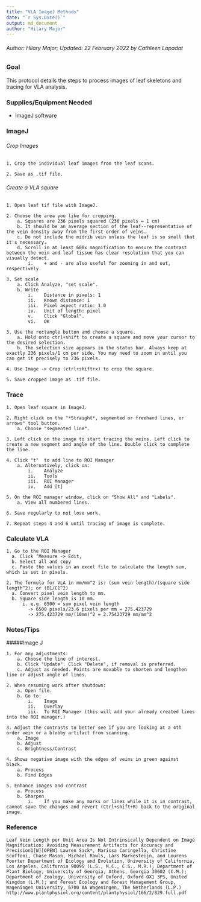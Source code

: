 ```yaml
---
title: "VLA ImageJ Methods"
date: "`r Sys.Date()`"
output: md_document
author: "Hilary Major"
---
```


###### Author: Hilary Major; Updated: 22 February 2022 by Cathleen Lapadat

### Goal

This protocol details the steps to process images of leaf skeletons and tracing for VLA analysis.

### Supplies/Equipment Needed  

* ImageJ software

### ImageJ

###### Crop Images
```
1. Crop the individual leaf images from the leaf scans. 

2. Save as .tif file.
```
###### Create a VLA square
```
1. Open leaf tif file with ImageJ.

2. Choose the area you like for cropping.
    a. Squares are 236 pixels squared (236 pixels = 1 cm)
    b. It should be an average section of the leaf--representative of the vein density away from the first order of veins. 
    c. Do not include the midrib vein unless the leaf is so small that it's necessary.
    d. Scroll in at least 600x magnification to ensure the contrast between the vein and leaf tissue has clear resolution that you can visually detect.
        i.    + and - are also useful for zooming in and out, respectively.

3. Set scale
    a. Click Analyze, "set scale".
    b. Write 
        i.    Distance in pixels: 1 
        ii.   Known distance: 1
        iii.  Pixel aspect ratio: 1.0
        iv.   Unit of length: pixel
        v.    Click "Global".
        vi.   OK

3. Use the rectangle button and choose a square. 
    a. Hold onto ctrl+shift to create a square and move your cursor to the desired selection.
    b. The selection size appears in the status bar. Always keep at exactly 236 pixels/1 cm per side. You may need to zoom in until you can get it precisely to 236 pixels.

4. Use Image -> Crop (ctrl+shift+x) to crop the square.

5. Save cropped image as .tif file. 
```

### Trace
```
1. Open leaf square in ImageJ.

2. Right click on the "*Straight*, segmented or freehand lines, or arrows" tool button.
    a. Choose "segmented line".

3. Left click on the image to start tracing the veins. Left click to create a new segment and angle of the line. Double click to complete the line.

4. Click "t"  to add line to ROI Manager
    a. Alternatively, click on: 
        i.    Analyze 
        ii.   Tools
        iii.  ROI Manager
        iv.   Add [t]
        
5. On the ROI manager window, click on "Show All" and "Labels".
    a. View all numbered lines.

6. Save regularly to not lose work.
   
7. Repeat steps 4 and 6 until tracing of image is complete.
```
### Calculate VLA 
```
1. Go to the ROI Manager 
  a. Click ‘Measure -> Edit, 
  b. Select all and copy
  c. Paste the values in an excel file to calculate the length sum, which is set in pixels.
  
2. The formula for VLA in mm/mm^2 is: (sum vein length)/(square side length^2); or (B1/C1^2)
  a. Convert pixel vein length to mm.
  b. Square side length is 10 mm.
      i. e.g. 6500 = sum pixel vein length
        -> 6500 pixels/23.6 pixels per mm = 275.423729
        -> 275.423729 mm/(10mm)^2 = 2.75423729 mm/mm^2
```
### Notes/Tips

#####Image J
```
1. For any adjustments:
    a. Choose the line of interest.
    b. Click "Update". Click "Delete", if removal is preferred.
    c. Adjust as needed. Points are movable to shorten and lengthen line or adjust angle of lines.

2. When resuming work after shutdown:
    a. Open file.
    b. Go to:
        i.    Image
        ii.   Overlay
        iii.  To ROI Manager (this will add your already created lines into the ROI manager.)

3. Adjust the contrasts to better see if you are looking at a 4th order vein or a blobby artifact from scanning. 
    a. Image
    b. Adjust
    c. Brightness/Contrast

4. Shows negative image with the edges of veins in green against black.
    a. Process
    b. Find Edges
    
5. Enhance images and contrast
    a. Process
    b. Sharpen
        i.    If you make any marks or lines while it is in contrast, cannot save the changes and revert (Ctrl+shift+R) back to the original image.
```

### Reference
```
Leaf Vein Length per Unit Area Is Not Intrinsically Dependent on Image Magnification: Avoiding Measurement Artifacts for Accuracy and Precision1[W][OPEN] Lawren Sack*, Marissa Caringella, Christine Scoffoni, Chase Mason, Michael Rawls, Lars Markesteijn, and Lourens Poorter Department of Ecology and Evolution, University of California, Los Angeles, California 90095 (L.S., M.C., C.S., M.R.); Department of Plant Biology, University of Georgia, Athens, Georgia 30602 (C.M.); Department of Zoology, University of Oxford, Oxford OX1 3PS, United Kingdom (L.M.); and Forest Ecology and Forest Management Group, Wageningen University, 6700 AA Wageningen, The Netherlands (L.P.)
http://www.plantphysiol.org/content/plantphysiol/166/2/829.full.pdf
```
